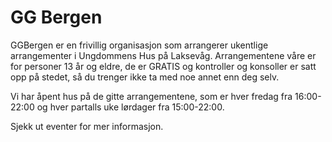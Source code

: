 # GG Bergen

GGBergen er en frivillig organisasjon som arrangerer ukentlige
arrangementer i Ungdommens Hus på Laksevåg. Arrangementene våre er for
personer 13 år og eldre, de er GRATIS og kontroller og konsoller er
satt opp på stedet, så du trenger ikke ta med noe annet enn deg selv.

Vi har åpent hus på de gitte arrangementene, som er hver fredag fra
16:00-22:00 og hver partalls uke lørdager fra 15:00-22:00.

Sjekk ut eventer for mer informasjon.
